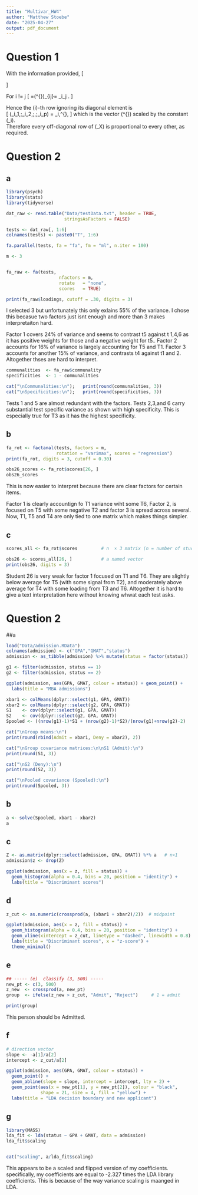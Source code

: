```yaml
---
title: "Multivar_HW4"
author: "Matthew Stoebe"
date: "2025-04-27"
output: pdf_document
---
```

# Question 1

With the information provided,
\[
\begin{aligned}
\operatorname{Cov}(X)
        &= \operatorname{Cov}(\lambda F + e)                        \\[2pt]
        &= \lambda\lambda^{\top}\operatorname{Var}(F) + \Psi         \\[2pt]
        &= \lambda\lambda^{\top} + \Psi.
\end{aligned}
\]

For i != j
\[
=(\lambda\lambda^{\top})_{ij}= \lambda_i\lambda_j .
\]

Hence the \(i\)-th row ignoring its diagonal element is  
\[
\bigl(\lambda_i\lambda_1,\;\lambda_i\lambda_2,\;\dots,\;\lambda_i\lambda_p\bigr)
     = \lambda_i\,\lambda^{\top},
\]
which is  the vector \(\lambda^{\top}\) scaled by the constant \(\lambda_i\).  
Therefore every off-diagonal row of \(\Sigma_X\) is proportional to every other, as required.


# Question 2

## a
```r
library(psych)
library(stats)
library(tidyverse)

dat_raw <- read.table("Data/testData.txt", header = TRUE,
                      stringsAsFactors = FALSE)

tests <- dat_raw[, 1:6]
colnames(tests) <- paste0("T", 1:6)

fa.parallel(tests, fa = "fa", fm = "ml", n.iter = 100)

m <- 3


fa_raw <- fa(tests,
                    nfactors = m,
                    rotate   = "none",
                    scores   = TRUE)

print(fa_raw$loadings, cutoff = .30, digits = 3)
```
I selected 3 but unfortunately this only exlains 55% of the variance. I chose this becasue two factors just isnt enough and more than 3 makes interpretaiton hard. 

Factor 1 covers 24% of variance and seems to contrast t5 against t 1,4,6 as it has positive weights for those and a negative weight for t5.. Factor 2 accounts for 16% of variance is largely accounting for T5 and T1. Factor 3 accounts for another 15% of variance, and contrasts t4 against t1 and 2. Altogether thses are hard to interpret.


```r
communalities  <- fa_raw$communality
specificities  <- 1 - communalities

cat("\nCommunalities:\n");   print(round(communalities, 3))
cat("\nSpecificities:\n");   print(round(specificities, 3))


```
Tests 1 and 5 are almost redundant with the factors. Tests 2,3,and 6 carry substantial test specific variance as shown with high specificity. This is especially true for T3 as it has the highest specificity.


## b
```r
fa_rot <- factanal(tests, factors = m,
                   rotation = "varimax", scores = "regression")
print(fa_rot, digits = 3, cutoff = 0.30)

obs26_scores <- fa_rot$scores[26, ]
obs26_scores

```

This is now easier to interpret because there are clear factors for certain items. 

Factor 1 is clearly accountign fo T1 variance wiht some T6, Factor 2, is focused on T5 with some negative T2 and factor 3 is spread across several. Now, T1, T5 and T4 are only tied to one matrix which makes things simpler. 


## c
```r
scores_all <- fa_rot$scores         # n  × 3 matrix (n = number of students)

obs26 <- scores_all[26, ]           # a named vector
print(obs26, digits = 3)
```

Student 26 is very weak for factor 1 focused on T1 and T6. They are slightly below average for T5 (with some signal from T2), and moderately above average for T4  with some loading from T3 and T6. Altogether it is hard to give a text interpretation here without knowing whwat each test asks. 

# Question 2

##a
```r
load("Data/admission.RData")
colnames(admission) <- c("GPA","GMAT","status")
admission <- as_tibble(admission) %>% mutate(status = factor(status))

g1 <- filter(admission, status == 1)
g2 <- filter(admission, status == 2)

ggplot(admission, aes(GPA, GMAT, colour = status)) + geom_point() +
  labs(title = "MBA admissions")

xbar1 <- colMeans(dplyr::select(g1, GPA, GMAT))
xbar2 <- colMeans(dplyr::select(g2, GPA, GMAT))
S1    <- cov(dplyr::select(g1, GPA, GMAT))
S2    <- cov(dplyr::select(g2, GPA, GMAT))
Spooled <- ((nrow(g1)-1)*S1 + (nrow(g2)-1)*S2)/(nrow(g1)+nrow(g2)-2)

cat("\nGroup means:\n")
print(round(rbind(Admit = xbar1, Deny = xbar2), 2))

cat("\nGroup covariance matrices:\n\nS1 (Admit):\n")
print(round(S1, 3))

cat("\nS2 (Deny):\n")
print(round(S2, 3))

cat("\nPooled covariance (Spooled):\n")
print(round(Spooled, 3))

```

## b

```r
a <- solve(Spooled, xbar1 - xbar2)
a

```

## c
```r
Z <- as.matrix(dplyr::select(admission, GPA, GMAT)) %*% a   # n×1
admission$z <- drop(Z)

ggplot(admission, aes(x = z, fill = status)) +
  geom_histogram(alpha = 0.4, bins = 20, position = "identity") +
  labs(title = "Discriminant scores")
```

## d
```r
z_cut <- as.numeric(crossprod(a, (xbar1 + xbar2)/2))  # midpoint

ggplot(admission, aes(x = z, fill = status)) +
  geom_histogram(alpha = 0.4, bins = 20, position = "identity") +
  geom_vline(xintercept = z_cut, linetype = "dashed", linewidth = 0.8) +
  labs(title = "Discriminant scores", x = "z-score") +
  theme_minimal()

```
## e
```r

## ----- (e)  classify (3, 500) -----
new_pt <- c(3, 500)
z_new  <- crossprod(a, new_pt)
group  <- ifelse(z_new > z_cut, "Admit", "Reject")     # 1 = admit

print(group)

```

This person should be Admitted.

## f
```r
# direction vector
slope <- -a[1]/a[2]
intercept <- z_cut/a[2]

ggplot(admission, aes(GPA, GMAT, colour = status)) +
  geom_point() +
  geom_abline(slope = slope, intercept = intercept, lty = 2) +
  geom_point(aes(x = new_pt[1], y = new_pt[2]), colour = "black",
             shape = 21, size = 4, fill = "yellow") +
  labs(title = "LDA decision boundary and new applicant")
```

## g
```r

library(MASS)
lda_fit <- lda(status ~ GPA + GMAT, data = admission)
lda_fit$scaling


cat("scaling", a/lda_fit$scaling)

```

This appears to be a scaled and flipped version of my coefficients. specifically, my coefficients are equal to -2.327 times the LDA library coefficients. This is because of the way variance scaling is maanged in LDA. 
